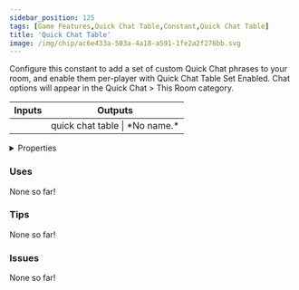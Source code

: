 ```yaml
---
sidebar_position: 125
tags: [Game Features,Quick Chat Table,Constant,Quick Chat Table]
title: 'Quick Chat Table'
image: /img/chip/ac6e433a-503a-4a18-a591-1fe2a2f276bb.svg
---
```


Configure this constant to add a set of custom Quick Chat phrases to your room, and enable them per-player with Quick Chat Table Set Enabled. Chat options will appear in the Quick Chat \> This Room category.



<IChip uuid="ac6e433a-503a-4a18-a591-1fe2a2f276bb"/>

<table><thead><tr><th>Inputs</th><th>Outputs</th></tr></thead><tbody><tr><td /><td>quick chat table | *No name.*</td></tr></tbody></table>

<details>
  <summary>Properties</summary>
  <div>
    <div>
    <table>
      <tbody>
        <tr>
          <td>Is beta required?</td>
          <td>No</td>
        </tr>
        <tr>
          <td>Is chip a trolling risk?</td>
          <td>No</td>
        </tr>
        <tr>
          <td>Is chip a role assignment risk?</td>
          <td>No</td>
        </tr>
        <tr>
          <td>Chip UUID</td>
          <td>ac6e433a-503a-4a18-a591-1fe2a2f276bb</td>
        </tr>
        <tr>
          <td>Room availability</td>
          <td>Available everywhere</td>
        </tr>
      </tbody>
    </table>
    </div>
  </div>
</details>

### Uses

None so far!

### Tips

None so far!

### Issues

None so far!